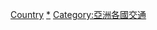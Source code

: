 {{container cat}}

[[Category:亞洲道路運輸|Country]]
[[Category:各國道路運輸|*]]
[[Category:亞洲各國交通|Category:亞洲各國交通]]